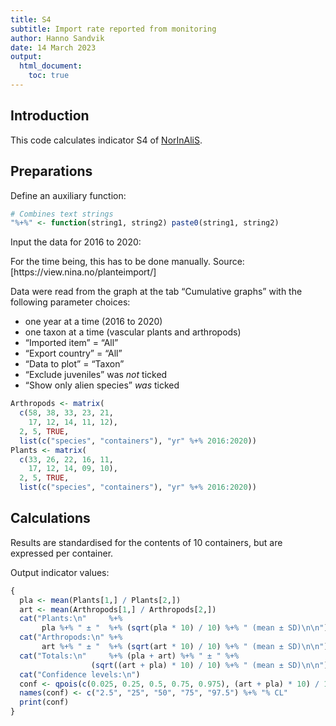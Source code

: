 ```yaml
---
title: S4
subtitle: Import rate reported from monitoring
author: Hanno Sandvik
date: 14 March 2023
output:
  html_document:
    toc: true
---
```


## Introduction
This code calculates indicator S4 of [NorInAliS](https://github.com/HannoSandvik/NorInAliS).


## Preparations
Define an auxiliary function:
```r
# Combines text strings
"%+%" <- function(string1, string2) paste0(string1, string2)
```


Input the data for 2016 to 2020:

For the time being, this has to be done manually.
Source: [https://view.nina.no/planteimport/]

Data were read from the graph at the tab "Cumulative graphs" 
with the following parameter choices:

- one year at a time (2016 to 2020)
- one taxon at a time (vascular plants and arthropods)
- "Imported item" = "All"
- "Export country" = "All"
- "Data to plot" = "Taxon"
- "Exclude juveniles" was _not_ ticked
- "Show only alien species" _was_ ticked
```r
Arthropods <- matrix(
  c(58, 38, 33, 23, 21,
    17, 12, 14, 11, 12),
  2, 5, TRUE,
  list(c("species", "containers"), "yr" %+% 2016:2020))
Plants <- matrix(
  c(33, 26, 22, 16, 11,
    17, 12, 14, 09, 10),
  2, 5, TRUE,
  list(c("species", "containers"), "yr" %+% 2016:2020))
```


## Calculations
Results are standardised for the contents of 10 containers, 
but are expressed per container.

Output indicator values:
```r
{
  pla <- mean(Plants[1,] / Plants[2,])
  art <- mean(Arthropods[1,] / Arthropods[2,])
  cat("Plants:\n"     %+%
       pla %+% " ± "  %+% (sqrt(pla * 10) / 10) %+% " (mean ± SD)\n\n")
  cat("Arthropods:\n" %+%
       art %+% " ± "  %+% (sqrt(art * 10) / 10) %+% " (mean ± SD)\n\n")
  cat("Totals:\n"     %+% (pla + art) %+% " ± " %+%
                  (sqrt((art + pla) * 10) / 10) %+% " (mean ± SD)\n\n")
  cat("Confidence levels:\n")
  conf <- qpois(c(0.025, 0.25, 0.5, 0.75, 0.975), (art + pla) * 10) / 10
  names(conf) <- c("2.5", "25", "50", "75", "97.5") %+% "% CL"
  print(conf)
}
```

